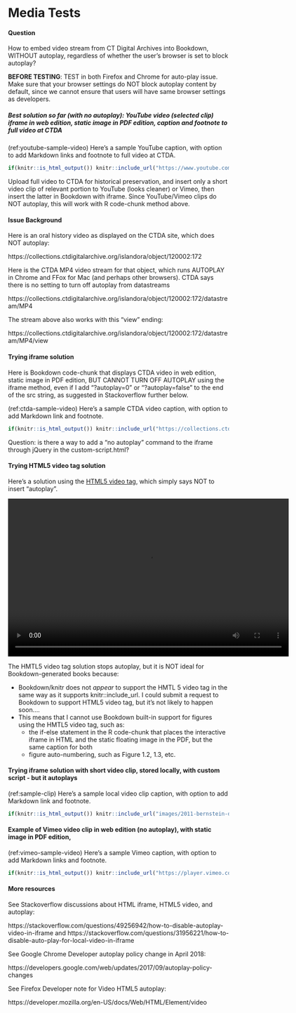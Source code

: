 # Media Tests {#media}

#### Question {-}
How to embed video stream from CT Digital Archives into Bookdown, WITHOUT autoplay, regardless of whether the user's browser is set to block autoplay?

**BEFORE TESTING**: TEST in both Firefox and Chrome for auto-play issue. Make sure that your browser settings do NOT block autoplay content by default, since we cannot ensure that users will have same browser settings as developers.


##### Best solution so far (with no autoplay): YouTube video (selected clip) iframe in web edition, static image in PDF edition, caption and footnote to full video at CTDA {-}
(ref:youtube-sample-video) Here's a sample YouTube caption, with option to add Markdown links and footnote to full video at CTDA.

```r
if(knitr::is_html_output()) knitr::include_url("https://www.youtube.com/embed/NuWg9Jrkrpw?start=64") else knitr::include_graphics("images/2013-cthistory-video-screenshot.png")
```

Upload full video to CTDA for historical preservation, and insert only a short video clip of relevant portion to YouTube (looks cleaner) or Vimeo, then insert the latter in Bookdown with iframe. Since YouTube/Vimeo clips do NOT autoplay, this will work with R code-chunk method above.


#### Issue Background {-}
Here is an oral history video as displayed on the CTDA site, which does NOT autoplay:

https://collections.ctdigitalarchive.org/islandora/object/120002:172

Here is the CTDA MP4 video stream for that object, which runs AUTOPLAY in Chrome and FFox for Mac (and perhaps other browsers). CTDA says there is no setting to turn off autoplay from datastreams

https://collections.ctdigitalarchive.org/islandora/object/120002:172/datastream/MP4

The stream above also works with this "view" ending:

https://collections.ctdigitalarchive.org/islandora/object/120002:172/datastream/MP4/view

#### Trying iframe solution {-}
Here is Bookdown code-chunk that displays CTDA video in web edition, static image in PDF edition, BUT CANNOT TURN OFF AUTOPLAY using the iframe method, even if I add "?autoplay=0" or "?autoplay=false" to the end of the src string, as suggested in Stackoverflow further below.

(ref:ctda-sample-video) Here's a sample CTDA video caption, with option to add Markdown link and footnote.

```r
if(knitr::is_html_output()) knitr::include_url("https://collections.ctdigitalarchive.org/islandora/object/120002:172/datastream/MP4?autoplay=false") else knitr::include_graphics("images/2014-lumpkin-mae-willie-screenshot.png")
```

Question: is there a way to add a "no autoplay" command to the iframe through jQuery in the custom-script.html?


#### Trying HTML5 video tag solution {-}
Here's a solution using the [HTML5 video tag](https://www.w3schools.com/tags/tag_video.asp), which simply says NOT to insert "autoplay".

<video width="640" height="360" controls>
    <source src="https://collections.ctdigitalarchive.org/islandora/object/120002:191/datastream/MP4" type="video/mp4">
</video>

The HMTL5 video tag solution stops autoplay, but it is NOT ideal for Bookdown-generated books because:

-  Bookdown/knitr does not *appear* to support the HMTL 5 video tag in the same way as it supports knitr::include_url. I could submit a request to Bookdown to support HTML5 video tag, but it's not likely to happen soon....
- This means that I cannot use Bookdown built-in support for figures using the HMTL5 video tag, such as:
  - the if-else statement in the R code-chunk that places the interactive iframe in HTML and the static floating image in the PDF, but the same caption for both
  - figure auto-numbering, such as Figure 1.2, 1.3, etc.

#### Trying iframe solution with short video clip, stored locally, with custom script - but it autoplays {-}
(ref:sample-clip) Here's a sample local video clip caption, with option to add Markdown link and footnote.

```r
if(knitr::is_html_output()) knitr::include_url("images/2011-bernstein-demo-clip.mp4") else knitr::include_graphics("images/2011-bernstein-demo-screenshot.png")
```

#### Example of Vimeo video clip in web edition (no autoplay), with static image in PDF edition, {-}
(ref:vimeo-sample-video) Here's a sample Vimeo caption, with option to add Markdown links and footnote.

```r
if(knitr::is_html_output()) knitr::include_url("https://player.vimeo.com/video/27299734") else knitr::include_graphics("images/2011-walsh-debra.jpg")
```

#### More resources {-}
See Stackoverflow discussions about HTML iframe, HTML5 video, and autoplay:

https://stackoverflow.com/questions/49256942/how-to-disable-autoplay-video-in-iframe
and
https://stackoverflow.com/questions/31956221/how-to-disable-auto-play-for-local-video-in-iframe

See Google Chrome Developer autoplay policy change in April 2018:

https://developers.google.com/web/updates/2017/09/autoplay-policy-changes

See Firefox Developer note for Video HTML5 autoplay:

https://developer.mozilla.org/en-US/docs/Web/HTML/Element/video
